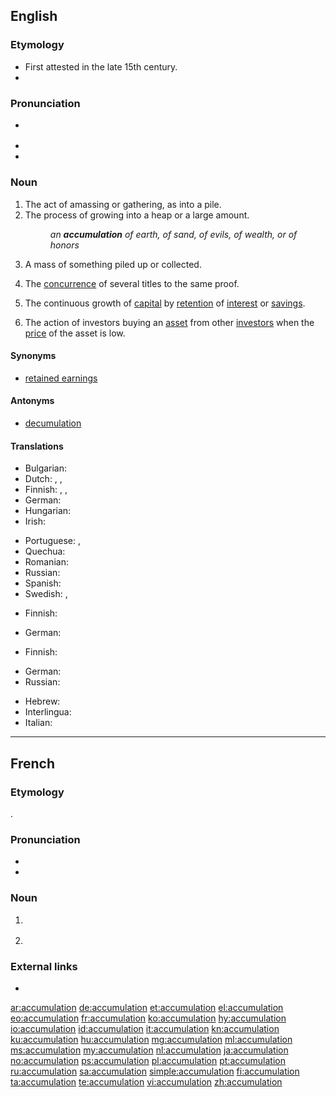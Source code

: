==English==

===Etymology===
* First attested in the late 15th century.
* {{suffix|accumulate|tion|lang=en}}

===Pronunciation===
* {{a|US}} {{IPA|/ə.ˌkjum.jə.ˈle.ʃən/|lang=en}}
* {{audio|en-us-accumulation.ogg|Audio (US)|lang=en}}
* {{rhymes|eɪʃən|lang=en}}

===Noun===
{{en-noun}}

# The act of amassing or gathering, as into a pile.
# The process of growing into a heap or a large amount.
#: ''an '''accumulation''' of earth, of sand, of evils, of wealth, or of honors''
# A mass of something piled up or collected.
# {{context|legal|lang=en}} The [[concurrence]] of several titles to the same proof.
# {{context|accounting|lang=en}} The continuous growth of [[capital]] by [[retention]] of [[interest]] or [[savings]].
# {{context|finance|lang=en}} The action of investors buying an [[asset]] from other [[investor]]s when the [[price]] of the asset is low.

====Synonyms====
* {{sense|accounting}} [[retained earnings]]

====Antonyms====
* [[decumulation]]

====Translations====
{{trans-top|act of accumulating, the state of being accumulated}}
* Bulgarian: {{t+|bg|натрупване}}
* Dutch: {{t+|nl|accumulatie|f}}, {{t|nl|opstapeling|f}}, {{t|nl|opeenhoping|f}}
* Finnish: {{t|fi|kertyminen}}, {{t|fi|kasaantuminen}}, {{t+|fi|akkumulaatio}}
* German: {{t+|de|Anhäufung|f}}
* Hungarian: {{t+|hu|felhalmozás}}
* Irish: {{t|ga|tiomsú|m}}
{{trans-mid}}
* Portuguese: {{t+|pt|acumulação|f}}, {{t+|pt|acúmulo|m}}
* Quechua: {{t|qu|qisa}}
* Romanian: {{t+|ro|acumulare|f}}
* Russian: {{t|ru|накопление|n|sc=Cyrl|tr=nakoplénije|alt=накопле́ние}}
* Spanish: {{t+|es|acumulación|f}}
* Swedish: {{t+|sv|ackumulation}}, {{t|sv|ackumulering}}
{{trans-bottom}}

{{trans-top|concurrence of several titles to the same proof}}
* Finnish: {{t+|fi|konkurrenssi}}
{{trans-mid}}
* German: {{t+|de|Konkurrenz|f}}
{{trans-bottom}}

{{trans-top|continuous growth of capital by retention of interest or savings}}
* Finnish: {{t|fi|karttuminen}}
{{trans-mid}}
* German: {{t+|de|Anhäufung|f}}
* Russian: {{t|ru|накопление|n|sc=Cyrl|tr=nakoplénije|alt=накопле́ние}}
{{trans-bottom}}

{{checktrans-top}}
* Hebrew: {{t-check|he|צבירה|f|tr=tzvira|sc=Hebr}}
* Interlingua: {{t-check|ia|accumulation}}
* Italian: {{t-check|it|accumulazione}}
{{trans-bottom}}

----

==French==

===Etymology===
{{etyl|la|fr}} {{term|accumulatio|lang=la}}.

===Pronunciation===
* {{IPA|/a.ky.my.la.sjɔ̃/|lang=fr}}
* {{audio|Fr-accumulation.ogg|Audio|lang=fr}}

===Noun===
{{fr-noun|f}}

# {{l/en|accumulation}} {{gloss|action of accumulating}}
# {{l/en|accumulation}} {{gloss|result of accumulating}}

===External links===
* {{R:TLFi}}

[[ar:accumulation]]
[[de:accumulation]]
[[et:accumulation]]
[[el:accumulation]]
[[eo:accumulation]]
[[fr:accumulation]]
[[ko:accumulation]]
[[hy:accumulation]]
[[io:accumulation]]
[[id:accumulation]]
[[it:accumulation]]
[[kn:accumulation]]
[[ku:accumulation]]
[[hu:accumulation]]
[[mg:accumulation]]
[[ml:accumulation]]
[[ms:accumulation]]
[[my:accumulation]]
[[nl:accumulation]]
[[ja:accumulation]]
[[no:accumulation]]
[[ps:accumulation]]
[[pl:accumulation]]
[[pt:accumulation]]
[[ru:accumulation]]
[[sa:accumulation]]
[[simple:accumulation]]
[[fi:accumulation]]
[[ta:accumulation]]
[[te:accumulation]]
[[vi:accumulation]]
[[zh:accumulation]]